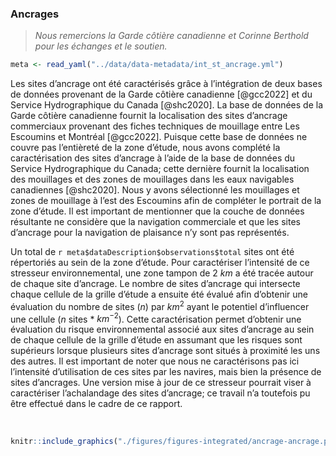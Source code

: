 ### Ancrages {#ancrage}

> *Nous remercions la Garde côtière canadienne et Corinne Berthold pour les échanges et le soutien.*


```r
meta <- read_yaml("../data/data-metadata/int_st_ancrage.yml")
```

Les sites d'ancrage ont été caractérisés grâce à l'intégration de deux bases de données provenant de la Garde côtière canadienne [@gcc2022] et du Service Hydrographique du Canada [@shc2020]. La base de données de la Garde côtière canadienne fournit la localisation des sites d'ancrage commerciaux provenant des fiches techniques de mouillage entre Les Escoumins et Montréal [@gcc2022]. Puisque cette base de données ne couvre pas l'entièreté de la zone d'étude, nous avons complété la caractérisation des sites d'ancrage à l'aide de la base de données du Service Hydrographique du Canada; cette dernière fournit la localisation des mouillages et des zones de mouillages dans les eaux navigables canadiennes [@shc2020]. Nous y avons sélectionné les mouillages et zones de mouillage à l'est des Escoumins afin de compléter le portrait de la zone d'étude. Il est important de mentionner que la couche de données résultante ne considère que la navigation commerciale et que les sites d'ancrage pour la navigation de plaisance n'y sont pas représentés. 

Un total de `r meta$dataDescription$observations$total` sites ont été répertoriés au sein de la zone d'étude. Pour caractériser l'intensité de ce stresseur environnemental, une zone tampon de 2 $km$ a été tracée autour de chaque site d'ancrage. Le nombre de sites d'ancrage qui intersecte chaque cellule de la grille d'étude a ensuite été évalué afin d'obtenir une évaluation du nombre de sites ($n$) par $km^2$ ayant le potentiel d'influencer une cellule ($n$ sites * $km^{-2}$). Cette caractérisation permet d'obtenir une évaluation du risque environnemental associé aux sites d'ancrage au sein de chaque cellule de la grille d'étude en assumant que les risques sont supérieurs lorsque plusieurs sites d'ancrage sont situés à proximité les uns des autres. Il est important de noter que nous ne caractérisons pas ici l'intensité d'utilisation de ces sites par les navires, mais bien la présence de sites d'ancrages. Une version mise à jour de ce stresseur pourrait viser à caractériser l'achalandage des sites d'ancrage; ce travail n'a toutefois pu être effectué dans le cadre de ce rapport.

<br/>

```r
knitr::include_graphics("./figures/figures-integrated/ancrage-ancrage.png")
```

<br>
